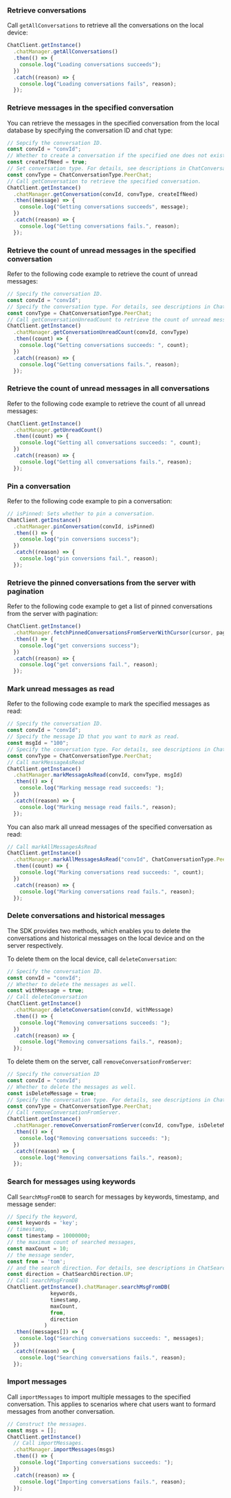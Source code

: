 <PlatformWrapper platform="react-native">

### Retrieve conversations

Call `getAllConversations` to retrieve all the conversations on the local device:

```typescript
ChatClient.getInstance()
  .chatManager.getAllConversations()
  .then(() => {
    console.log("Loading conversations succeeds");
  })
  .catch((reason) => {
    console.log("Loading conversations fails", reason);
  });
```

### Retrieve messages in the specified conversation

You can retrieve the messages in the specified conversation from the local database by specifying the conversation ID and chat type:

```typescript
// Sepcify the conversation ID.
const convId = "convId";
// Whether to create a conversation if the specified one does not exist. If you set it as true, this method always returns a conversation object.
const createIfNeed = true;
// Set conversation type. For details, see descriptions in ChatConversationType.
const convType = ChatConversationType.PeerChat;
// Call getConversation to retrieve the specified conversation.
ChatClient.getInstance()
  .chatManager.getConversation(convId, convType, createIfNeed)
  .then((message) => {
    console.log("Getting conversations succeeds", message);
  })
  .catch((reason) => {
    console.log("Getting conversations fails.", reason);
  });
```

### Retrieve the count of unread messages in the specified conversation

Refer to the following code example to retrieve the count of unread messages:

```typescript
// Specify the conversation ID.
const convId = "convId";
// Specify the conversation type. For details, see descriptions in ChatConversationType.
const convType = ChatConversationType.PeerChat;
// Call getConversationUnreadCount to retrieve the count of unread messages in the current conversation.
ChatClient.getInstance()
  .chatManager.getConversationUnreadCount(convId, convType)
  .then((count) => {
    console.log("Getting conversations succeeds: ", count);
  })
  .catch((reason) => {
    console.log("Getting conversations fails.", reason);
  });
```


### Retrieve the count of unread messages in all conversations

Refer to the following code example to retrieve the count of all unread messages:

```typescript
ChatClient.getInstance()
  .chatManager.getUnreadCount()
  .then((count) => {
    console.log("Getting all conversations succeeds: ", count);
  })
  .catch((reason) => {
    console.log("Getting all conversations fails.", reason);
  });
```

### Pin a conversation

Refer to the following code example to pin a conversation:

```typescript
// isPinned: Sets whether to pin a conversation.
ChatClient.getInstance()
  .chatManager.pinConversation(convId, isPinned)
  .then(() => {
    console.log("pin conversions success");
  })
  .catch((reason) => {
    console.log("pin conversions fail.", reason);
  });
```


### Retrieve the pinned conversations from the server with pagination

Refer to the following code example to get a list of pinned conversations from the server with pagination:

```typescript
ChatClient.getInstance()
  .chatManager.fetchPinnedConversationsFromServerWithCursor(cursor, pageSize)
  .then(() => {
    console.log("get conversions success");
  })
  .catch((reason) => {
    console.log("get conversions fail.", reason);
  });
```

### Mark unread messages as read

Refer to the following code example to mark the specified messages as read:

```typescript
// Specify the conversation ID.
const convId = "convId";
// Specify the message ID that you want to mark as read.
const msgId = "100";
// Specify the conversation type. For details, see descriptions in ChatConversationType.
const convType = ChatConversationType.PeerChat;
// Call markMessageAsRead
ChatClient.getInstance()
  .chatManager.markMessageAsRead(convId, convType, msgId)
  .then(() => {
    console.log("Marking message read succeeds: ");
  })
  .catch((reason) => {
    console.log("Marking message read fails.", reason);
  });
```

You can also mark all unread messages of the specified conversation as read:

```typescript
// Call markAllMessagesAsRead
ChatClient.getInstance()
  .chatManager.markAllMessagesAsRead("convId", ChatConversationType.PeerChat)
  .then((count) => {
    console.log("Marking conversations read succeeds: ", count);
  })
  .catch((reason) => {
    console.log("Marking conversations read fails.", reason);
  });
```

### Delete conversations and historical messages

The SDK provides two methods, which enables you to delete the conversations and historical messages on the local device and on the server respectively.

To delete them on the local device, call `deleteConversation`:

```typescript
// Specify the conversation ID.
const convId = "convId";
// Whether to delete the messages as well.
const withMessage = true;
// Call deleteConversation
ChatClient.getInstance()
  .chatManager.deleteConversation(convId, withMessage)
  .then(() => {
    console.log("Removing conversations succeeds: ");
  })
  .catch((reason) => {
    console.log("Removing conversations fails.", reason);
  });
```

To delete them on the server, call `removeConversationFromServer`:

```typescript
// Specify the conversation ID
const convId = "convId";
// Whether to delete the messages as well.
const isDeleteMessage = true;
// Specify the conversation type. For details, see descriptions in ChatConversationType.
const convType = ChatConversationType.PeerChat;
// Call removeConversationFromServer.
ChatClient.getInstance()
  .chatManager.removeConversationFromServer(convId, convType, isDeleteMessage)
  .then(() => {
    console.log("Removing conversations succeeds: ");
  })
  .catch((reason) => {
    console.log("Removing conversations fails.", reason);
  });
```

### Search for messages using keywords

Call `SearchMsgFromDB` to search for messages by keywords, timestamp, and message sender:

```typescript
// Specify the keyword,
const keywords = 'key';
// timestamp,
const timestamp = 10000000;
// the maximum count of searched messages,
const maxCount = 10;
// the message sender,
const from = 'tom';
// and the search direction. For details, see descriptions in ChatSearchDirection.
const direction = ChatSearchDirection.UP;
// Call searchMsgFromDB
ChatClient.getInstance().chatManager.searchMsgFromDB(
              keywords,
              timestamp,
              maxCount,
              from,
              direction
            )
  .then((messages[]) => {
    console.log("Searching conversations succeeds: ", messages);
  })
  .catch((reason) => {
    console.log("Searching conversations fails.", reason);
  });
```

### Import messages

Call `importMessages` to import multiple messages to the specified conversation. This applies to scenarios where chat users want to formard messages from another conversation.

```typescript
// Construct the messages.
const msgs = [];
ChatClient.getInstance()
  // Call importMessages.
  .chatManager.importMessages(msgs)
  .then(() => {
    console.log("Importing conversations succeeds: ");
  })
  .catch((reason) => {
    console.log("Importing conversations fails.", reason);
  });
```

</PlatformWrapper>